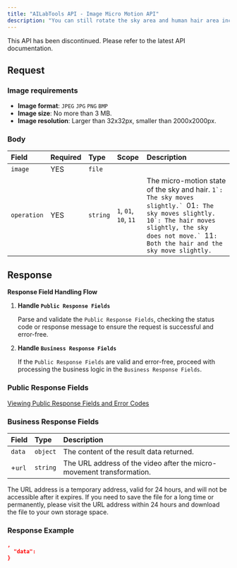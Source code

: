 ```yaml
---
title: "AILabTools API - Image Micro Motion API"
description: "You can still rotate the sky area and human hair area included in the input image to get a micro-motion AVI format video."
---
```


This API has been discontinued. Please refer to the latest API documentation.

## Request

### Image requirements

- **Image format**: `JPEG` `JPG` `PNG` `BMP`
- **Image size**: No more than 3 MB.
- **Image resolution**: Larger than 32x32px, smaller than 2000x2000px.

### Body

| Field       | Required | Type     | Scope                                                  | Description                                                                                                                                                                                                                                     |
|:------------|:---------|:---------|:-------------------------------------------------------|:------------------------------------------------------------------------------------------------------------------------------------------------------------------------------------------------------------------------------------------------|
| `image`     | YES      | `file`   |                                                        |                                                                                                                                                                                                                                                 |
| `operation` | YES      | `string` | ``1``, ``01``, ``10``, ``11`` | The micro-motion state of the sky and hair. ``1`: The sky moves slightly.` ``01`: The sky moves slightly.` ``10`: The hair moves slightly, the sky does not move.` ``11`: Both the hair and the sky move slightly.` |

## Response

**Response Field Handling Flow**

1. **Handle `Public Response Fields`**

   Parse and validate the `Public Response Fields`, checking the status code or response message to ensure the request is successful and error-free.

2. **Handle `Business Response Fields`**

   If the `Public Response Fields` are valid and error-free, proceed with processing the business logic in the `Business Response Fields`.

### Public Response Fields

<a href="/doc/response-description" target="_blank">Viewing Public Response Fields and Error Codes</a>

### Business Response Fields

| Field  | Type     | Description                                                           |
|:-------|:---------|:----------------------------------------------------------------------|
| `data` | `object` | The content of the result data returned.                              |
| +`url` | `string` | The URL address of the video after the micro-movement transformation. |

The URL address is a temporary address, valid for 24 hours, and will not be accessible after it expires. If you need to save the file for a long time or permanently, please visit the URL address within 24 hours and download the file to your own storage space.

### Response Example

```json
,
  "data":           
}
```